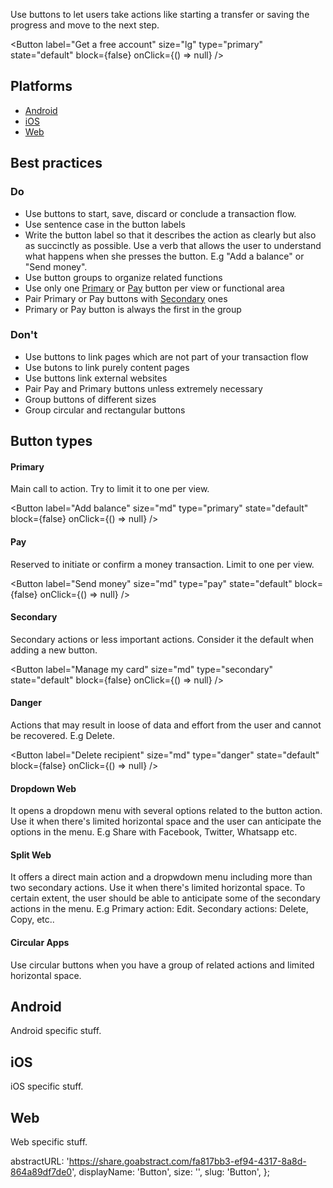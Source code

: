 
Use buttons to let users take actions like starting a transfer or saving the progress and move to
the next step.

<Button
  label="Get a free account"
  size="lg"
  type="primary"
  state="default"
  block={false}
  onClick={() => null}
/>

## Platforms

- [Android](#android)
- [iOS](#ios)
- [Web](#web)

## Best practices

### Do

- Use buttons to start, save, discard or conclude a transaction flow.
- Use sentence case in the button labels
- Write the button label so that it describes the action as clearly but also as succinctly as possible. Use a verb that allows the user to understand what happens when she presses the button. E.g "Add a balance" or "Send money".
- Use button groups to organize related functions
- Use only one [Primary](#primary) or [Pay](#pay) button per view or functional area
- Pair Primary or Pay buttons with [Secondary](#secondary) ones
- Primary or Pay button is always the first in the group

### Don't

- Use buttons to link pages which are not part of your transaction flow
- Use butons to link purely content pages
- Use buttons link external websites
- Pair Pay and Primary buttons unless extremely necessary
- Group buttons of different sizes
- Group circular and rectangular buttons

## Button types

#### Primary

Main call to action. Try to limit it to one per view.

<Button
  label="Add balance"
  size="md"
  type="primary"
  state="default"
  block={false}
  onClick={() => null}
/>

#### Pay

Reserved to initiate or confirm a money transaction. Limit to one per view.

<Button
  label="Send money"
  size="md"
  type="pay"
  state="default"
  block={false}
  onClick={() => null}
/>

#### Secondary

Secondary actions or less important actions. Consider it the default when adding a new button.

<Button
  label="Manage my card"
  size="md"
  type="secondary"
  state="default"
  block={false}
  onClick={() => null}
/>

#### Danger

Actions that may result in loose of data and effort from the user and cannot be recovered. E.g Delete.

<Button
  label="Delete recipient"
  size="md"
  type="danger"
  state="default"
  block={false}
  onClick={() => null}
/>

#### Dropdown <span className="badge badge-success">Web</span>

It opens a dropdown menu with several options related to the button action. Use it when there's limited horizontal space and the user can anticipate the options in the menu. E.g Share with Facebook, Twitter, Whatsapp etc.

#### Split <span className="badge badge-success">Web</span>

It offers a direct main action and a dropwdown menu including more than two secondary actions. Use it when there's limited horizontal space. To certain extent, the user should be able to anticipate some of the secondary actions in the menu. E.g Primary action: Edit. Secondary actions: Delete, Copy, etc..

#### Circular <span className="badge badge-success">Apps</span>

Use circular buttons when you have a group of related actions and limited horizontal space.

## Android

Android specific stuff.

## iOS

iOS specific stuff.

## Web

Web specific stuff.

  abstractURL: 'https://share.goabstract.com/fa817bb3-ef94-4317-8a8d-864a89df7de0',
  displayName: 'Button',
  size: '',
  slug: 'Button',
};
